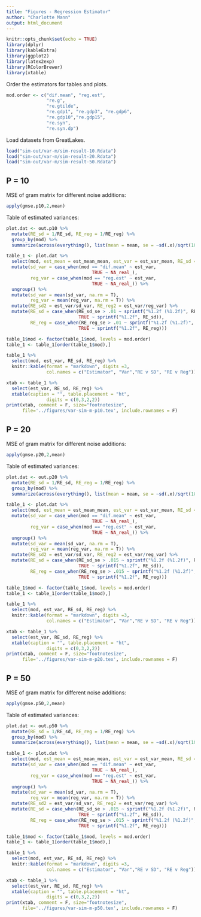 ```yaml
---
title: "Figures - Regression Estimator"
author: "Charlotte Mann"
output: html_document
---
```


```r
knitr::opts_chunk$set(echo = TRUE)
library(dplyr)
library(kableExtra)
library(ggplot2)
library(latex2exp)
library(RColorBrewer)
library(xtable)
```

Order the estimators for tables and plots.

```r
mod.order <- c("dif.mean", "reg.est",
               "re.g", 
               "re.gtilde",  
               "re.gdp1", "re.gdp3", "re.gdp6",
               "re.gdp10","re.gdp15",
               "re.syn",
               "re.syn.dp")
```

Load datasets from GreatLakes.

```r
load("sim-out/var-m/sim-result-10.Rdata")
load("sim-out/var-m/sim-result-20.Rdata")
load("sim-out/var-m/sim-result-50.Rdata")
```

## P = 10

MSE of gram matrix for different noise additions:
```r
apply(gmse.p10,2,mean)
```
Table of estimated variances:
```r
plot.dat <- out.p10 %>%
  mutate(RE_sd = 1/RE_sd, RE_reg = 1/RE_reg) %>%
  group_by(mod) %>%
  summarize(across(everything(), list(mean = mean, se = ~sd(.x)/sqrt(100))))

table_1 <- plot.dat %>%
  select(mod, est_mean = est_mean_mean, est_var = est_var_mean, RE_sd = RE_sd_mean, RE_reg = RE_reg_mean, RE_sd_se, RE_reg_se) %>%
  mutate(sd_var = case_when(mod == "dif.mean" ~ est_var,
                                TRUE ~ NA_real_),
         reg_var = case_when(mod == "reg.est" ~ est_var,
                                TRUE ~ NA_real_)) %>%
  ungroup() %>%
  mutate(sd_var = mean(sd_var, na.rm = T),
         reg_var = mean(reg_var, na.rm = T)) %>%
  mutate(RE_sd2 = est_var/sd_var, RE_reg2 = est_var/reg_var) %>%
  mutate(RE_sd = case_when(RE_sd_se > .01 ~ sprintf("%1.2f (%1.2f)", RE_sd, RE_sd_se),
                           TRUE ~ sprintf("%1.2f", RE_sd)),
         RE_reg = case_when(RE_reg_se > .01 ~ sprintf("%1.2f (%1.2f)", RE_reg, RE_reg_se),
                           TRUE ~ sprintf("%1.2f", RE_reg)))

table_1$mod <- factor(table_1$mod, levels = mod.order)
table_1 <- table_1[order(table_1$mod),]

table_1 %>% 
  select(mod, est_var, RE_sd, RE_reg) %>%
  knitr::kable(format = "markdown", digits =3,
               col.names = c("Estimator", "Var","RE v SD", "RE v Reg"))
```

```r
xtab <- table_1 %>%
  select(est_var, RE_sd, RE_reg) %>%
  xtable(caption = "", table.placement = "ht",
               digits = c(0,3,2,2))
print(xtab, comment = F, size="footnotesize",
      file='../figures/var-sim-m-p10.tex', include.rownames = F)
```

## P = 20

MSE of gram matrix for different noise additions:
```r
apply(gmse.p20,2,mean)
```
Table of estimated variances:
```r
plot.dat <- out.p20 %>%
  mutate(RE_sd = 1/RE_sd, RE_reg = 1/RE_reg) %>%
  group_by(mod) %>%
  summarize(across(everything(), list(mean = mean, se = ~sd(.x)/sqrt(100))))

table_1 <- plot.dat %>%
  select(mod, est_mean = est_mean_mean, est_var = est_var_mean, RE_sd = RE_sd_mean, RE_reg = RE_reg_mean, RE_sd_se, RE_reg_se) %>%
  mutate(sd_var = case_when(mod == "dif.mean" ~ est_var,
                                TRUE ~ NA_real_),
         reg_var = case_when(mod == "reg.est" ~ est_var,
                                TRUE ~ NA_real_)) %>%
  ungroup() %>%
  mutate(sd_var = mean(sd_var, na.rm = T),
         reg_var = mean(reg_var, na.rm = T)) %>%
  mutate(RE_sd2 = est_var/sd_var, RE_reg2 = est_var/reg_var) %>%
  mutate(RE_sd = case_when(RE_sd_se > .015 ~ sprintf("%1.2f (%1.2f)", RE_sd, RE_sd_se),
                           TRUE ~ sprintf("%1.2f", RE_sd)),
         RE_reg = case_when(RE_reg_se > .015 ~ sprintf("%1.2f (%1.2f)", RE_reg, RE_reg_se),
                           TRUE ~ sprintf("%1.2f", RE_reg)))

table_1$mod <- factor(table_1$mod, levels = mod.order)
table_1 <- table_1[order(table_1$mod),]

table_1 %>% 
  select(mod, est_var, RE_sd, RE_reg) %>%
  knitr::kable(format = "markdown", digits =3,
               col.names = c("Estimator", "Var","RE v SD", "RE v Reg"))
```

```r
xtab <- table_1 %>%
  select(est_var, RE_sd, RE_reg) %>%
  xtable(caption = "", table.placement = "ht",
               digits = c(0,3,2,2))
print(xtab, comment = F, size="footnotesize",
      file='../figures/var-sim-m-p20.tex', include.rownames = F)
```


## P = 50

MSE of gram matrix for different noise additions:
```r
apply(gmse.p50,2,mean)
```
Table of estimated variances:
```r
plot.dat <- out.p50 %>%
  mutate(RE_sd = 1/RE_sd, RE_reg = 1/RE_reg) %>%
  group_by(mod) %>%
  summarize(across(everything(), list(mean = mean, se = ~sd(.x)/sqrt(100))))

table_1 <- plot.dat %>%
  select(mod, est_mean = est_mean_mean, est_var = est_var_mean, RE_sd = RE_sd_mean, RE_reg = RE_reg_mean, RE_sd_se, RE_reg_se) %>%
  mutate(sd_var = case_when(mod == "dif.mean" ~ est_var,
                                TRUE ~ NA_real_),
         reg_var = case_when(mod == "reg.est" ~ est_var,
                                TRUE ~ NA_real_)) %>%
  ungroup() %>%
  mutate(sd_var = mean(sd_var, na.rm = T),
         reg_var = mean(reg_var, na.rm = T)) %>%
  mutate(RE_sd2 = est_var/sd_var, RE_reg2 = est_var/reg_var) %>%
  mutate(RE_sd = case_when(RE_sd_se > .015 ~ sprintf("%1.2f (%1.2f)", RE_sd, RE_sd_se),
                           TRUE ~ sprintf("%1.2f", RE_sd)),
         RE_reg = case_when(RE_reg_se > .015 ~ sprintf("%1.2f (%1.2f)", RE_reg, RE_reg_se),
                           TRUE ~ sprintf("%1.2f", RE_reg)))

table_1$mod <- factor(table_1$mod, levels = mod.order)
table_1 <- table_1[order(table_1$mod),]

table_1 %>% 
  select(mod, est_var, RE_sd, RE_reg) %>%
  knitr::kable(format = "markdown", digits =3,
               col.names = c("Estimator", "Var","RE v SD", "RE v Reg"))
```

```r
xtab <- table_1 %>%
  select(est_var, RE_sd, RE_reg) %>%
  xtable(caption = "", table.placement = "ht",
               digits = c(0,3,2,2))
print(xtab, comment = F, size="footnotesize",
      file='../figures/var-sim-m-p50.tex', include.rownames = F)
```


